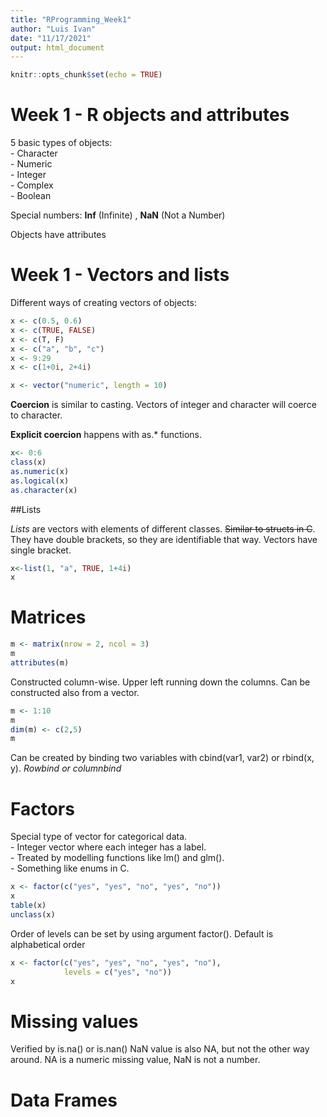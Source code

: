 ```yaml
---
title: "RProgramming_Week1"
author: "Luis Ivan"
date: "11/17/2021"
output: html_document
---
```


```r
knitr::opts_chunk$set(echo = TRUE)
```

# Week 1 - R objects and attributes

5 basic types of objects:  
-  Character  
-  Numeric  
-  Integer  
-  Complex  
-  Boolean  

Special numbers: **Inf** (Infinite) , **NaN** (Not a Number)

Objects have attributes

# Week 1 - Vectors and lists

Different ways of creating vectors of objects:

```r
x <- c(0.5, 0.6)
x <- c(TRUE, FALSE)
x <- c(T, F)
x <- c("a", "b", "c")
x <- 9:29
x <- c(1+0i, 2+4i)

x <- vector("numeric", length = 10)
```

**Coercion** is similar to casting. Vectors of integer and character will coerce to character.

**Explicit coercion** happens with as.* functions.
```r
x<- 0:6
class(x)
as.numeric(x)
as.logical(x)
as.character(x)
```

##Lists

*Lists* are vectors with elements of different classes. ~~Similar to structs in C~~.
They have double brackets, so they are identifiable that way.
Vectors have single bracket.

```r
x<-list(1, "a", TRUE, 1+4i)
x
```

# Matrices

```r
m <- matrix(nrow = 2, ncol = 3)
m
attributes(m)
```

Constructed column-wise. Upper left running down the columns.
Can be constructed also from a vector.

```r
m <- 1:10
m
dim(m) <- c(2,5)
m
```

Can be created by binding two variables with cbind(var1, var2) or rbind(x, y). *Rowbind or columnbind*

# Factors

Special type of vector for categorical data.  
-  Integer vector where each integer has a label.  
-  Treated by modelling functions like lm() and glm().  
-  Something like enums in C.

```r
x <- factor(c("yes", "yes", "no", "yes", "no"))
x
table(x)
unclass(x)
```

Order of levels can be set by using argument factor(). Default is alphabetical order

```r
x <- factor(c("yes", "yes", "no", "yes", "no"),
            levels = c("yes", "no"))
x
```

# Missing values

Verified by is.na() or is.nan()
NaN value is also NA, but not the other way around.
NA is a numeric missing value, NaN is not a number.

# Data Frames

